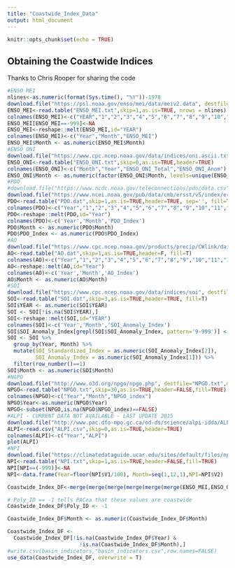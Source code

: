 ```yaml
---
title: "Coastwide_Index_Data"
output: html_document
---
```


```r
knitr::opts_chunk$set(echo = TRUE)
```

## Obtaining the Coastwide Indices

Thanks to Chris Rooper for sharing the code

```r
#ENSO MEI
nlines<-as.numeric(format(Sys.time(), "%Y"))-1978
download.file("https://psl.noaa.gov/enso/mei/data/meiv2.data", destfile="ENSO_MEI.txt",mode="wb", quiet = FALSE)
ENSO_MEI<-read.table("ENSO_MEI.txt",skip=1,as.is=TRUE, nrows = nlines)
colnames(ENSO_MEI)<-c("YEAR","1","2","3","4","5","6","7","8","9","10","11","12")
ENSO_MEI[ENSO_MEI==-999]<-NA
ENSO_MEI<-reshape::melt(ENSO_MEI,id="YEAR")
colnames(ENSO_MEI)<-c("Year","Month","ENSO_MEI")
ENSO_MEI$Month <- as.numeric(ENSO_MEI$Month)
#ENSO ONI
download.file("https://www.cpc.ncep.noaa.gov/data/indices/oni.ascii.txt", destfile="ENSO_ONI.txt",mode="wb", quiet = FALSE)
ENSO_ONI<-read.table("ENSO_ONI.txt",skip=0,as.is=TRUE,header=TRUE)
colnames(ENSO_ONI)<-c("Month","Year","ENSO_ONI_Total","ENSO_ONI_Anom")
ENSO_ONI$Month <- as.numeric(factor(ENSO_ONI$Month, levels=unique(ENSO_ONI$Month), ordered=T))
#PDO
#download.file("https://www.ncdc.noaa.gov/teleconnections/pdo/data.csv", destfile="PDO.csv",mode="wb", quiet = FALSE)
download.file("https://www.ncei.noaa.gov/pub/data/cmb/ersst/v5/index/ersst.v5.pdo.dat", destfile="PDO.dat",mode="wb", quiet = FALSE)
PDO<-read.table("PDO.dat",skip=1,as.is=TRUE,header=TRUE, sep='', fill=T)
colnames(PDO)<-c("Year","1","2","3","4","5","6","7","8","9","10","11","12")
PDO<-reshape::melt(PDO,id="Year")
colnames(PDO)<-c('Year','Month','PDO_Index')
PDO$Month <- as.numeric(PDO$Month)
PDO$PDO_Index <- as.numeric(PDO$PDO_Index)
#AO
download.file("https://www.cpc.ncep.noaa.gov/products/precip/CWlink/daily_ao_index/monthly.ao.index.b50.current.ascii.table", destfile="AO.dat",mode="wb", quiet = FALSE)
AO<-read.table("AO.dat",skip=1,as.is=TRUE,header=F, fill=T)
colnames(AO)<-c("Year","1","2","3","4","5","6","7","8","9","10","11","12")
AO<-reshape::melt(AO,id="Year")
colnames(AO)<-c('Year','Month','AO_Index')
AO$Month <- as.numeric(AO$Month)
#SOI
download.file("https://www.cpc.ncep.noaa.gov/data/indices/soi", destfile="SOI.dat",mode="wb", quiet = FALSE)
SOI<-read.table("SOI.dat",skip=3,as.is=TRUE,header=TRUE, fill=T)
SOI$YEAR <- as.numeric(SOI$YEAR)
SOI <- SOI[!is.na(SOI$YEAR),]
SOI<-reshape::melt(SOI,id="YEAR")
colnames(SOI)<-c('Year','Month','SOI_Anomaly_Index')
SOI$SOI_Anomaly_Index[grepl(SOI$SOI_Anomaly_Index, pattern='9-999')] <- NA
SOI <- SOI %>%
  group_by(Year, Month) %>%
  mutate(SOI_Standardized_Index = as.numeric(SOI_Anomaly_Index[2]),
         SOI_Anomaly_Index = as.numeric(SOI_Anomaly_Index[1])) %>%
  filter(row_number()==1)
SOI$Month <- as.numeric(SOI$Month)
#NGPO
download.file("http://www.o3d.org/npgo/npgo.php", destfile="NPGO.txt",mode="wb", quiet = FALSE)
NPGO<-read.table("NPGO.txt",skip=30,as.is=TRUE,header=FALSE,fill=TRUE)
colnames(NPGO)<-c("Year","Month","NPGO_index")
NPGO$Year<-as.numeric(NPGO$Year)
NPGO<-subset(NPGO,is.na(NPGO$NPGO_index)==FALSE)
#ALPI - CURRENT DATA NOT AVAILABLE - LAST UPDATE 2015
download.file("http://www.pac.dfo-mpo.gc.ca/od-ds/science/alpi-idda/ALPI_1900_2015_EN.csv", destfile="ALPI.csv",mode="wb", quiet = FALSE)
ALPI<-read.csv("ALPI.csv",skip=0,as.is=TRUE,header=TRUE)
colnames(ALPI)<-c("Year","ALPI")
plot(ALPI)
#NPI
download.file("https://climatedataguide.ucar.edu/sites/default/files/npindex_monthly.txt",destfile="NPI.txt",mode="wb", quiet = FALSE)
NPI<-read.table("NPI.txt",skip=1,as.is=TRUE,header=FALSE,fill=TRUE)
NPI[NPI==(-999)]<-NA
NPI<-data.frame(Year=floor(NPI$V1/100), Month=seq(1,12,1),NPI=NPI$V2)

Coastwide_Index_DF<-merge(merge(merge(merge(merge(merge(ENSO_MEI,ENSO_ONI,by=c("Year",'Month'),all=TRUE),AO,by=c("Year",'Month'),all=TRUE),NPGO,by=c("Year",'Month'),all=TRUE),PDO,by=c("Year",'Month'),all=TRUE),SOI,by=c("Year",'Month'),all=TRUE),NPI,by=c("Year",'Month'),all=TRUE)

# Poly_ID == -1 tells PACea that these values are coastwide
Coastwide_Index_DF$Poly_ID <- -1

Coastwide_Index_DF$Month <- as.numeric(Coastwide_Index_DF$Month)

Coastwide_Index_DF <-
  Coastwide_Index_DF[!is.na(Coastwide_Index_DF$Year) &
                       !is.na(Coastwide_Index_DF$Month),]
#write.csv(basin_indicators,"basin_indicators.csv",row.names=FALSE)
use_data(Coastwide_Index_DF, overwrite = T)
```



